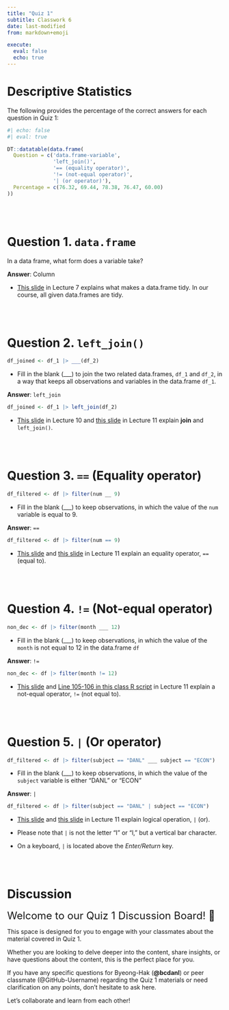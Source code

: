 ```yaml
---
title: "Quiz 1"
subtitle: Classwork 6
date: last-modified
from: markdown+emoji

execute: 
  eval: false
  echo: true
---
```


# Descriptive Statistics

The following provides the percentage of the correct answers for each question in Quiz 1:

```r
#| echo: false
#| eval: true

DT::datatable(data.frame(
  Question = c('data.frame-variable',
               'left_join()',
               '== (equality operator)',
               '!= (not-equal operator)',
               '| (or operator)'),
  Percentage = c(76.32, 69.44, 78.38, 76.47, 60.00)
))

```

<br><br>

# Question 1. `data.frame`
In a data frame, what form does a variable take?

**Answer**: Column

- [This slide](https://bcdanl.github.io/101/danl-lec/danl-101-lec-07-2024-0917.html#/r-basics-5) in Lecture 7 explains what makes a data.frame tidy. In our course, all given data.frames are tidy.

<br><br>

# Question 2. `left_join()`
```r
df_joined <- df_1 |> ___(df_2)
```

- Fill in the blank (___) to join the two related data.frames, `df_1` and `df_2`, in a way that keeps all observations and variables in the data.frame `df_1`.

**Answer**: `left_join`

```r
df_joined <- df_1 |> left_join(df_2)
```

- [This slide](https://bcdanl.github.io/101/danl-lec/danl-101-lec-10-2024-0926.html#/relational-databases) in Lecture 10 and [this slide](https://bcdanl.github.io/101/danl-lec/danl-101-lec-11-2024-1001.html#/relational-data) in Lecture 11 explain **join** and `left_join()`.


<br><br>

# Question 3. `==` (Equality operator)
```r
df_filtered <- df |> filter(num __ 9) 
```

- Fill in the blank (___) to keep observations, in which the value of the `num` variable is equal to 9.

**Answer**: `==`

```r
df_filtered <- df |> filter(num == 9) 
```

- [This slide](https://bcdanl.github.io/101/danl-lec/danl-101-lec-11-2024-1001.html#/filter-observations-with-filter-1) and [this slide](https://bcdanl.github.io/101/danl-lec/danl-101-lec-11-2024-1001.html#/filter-observations-with-filter-4) in Lecture 11 explain an equality operator, `==` (equal to).


<br><br>

# Question 4. `!=` (Not-equal operator)
```r
non_dec <- df |> filter(month ___ 12)
```

- Fill in the blank (___) to keep observations, in which the value of the `month` is not equal to 12 in the data.frame `df`

**Answer**: `!=`

```r
non_dec <- df |> filter(month != 12)
```

- [This slide](https://bcdanl.github.io/101/danl-lec/danl-101-lec-11-2024-1001.html#/filter-observations-with-filter-4) and [Line 105-106 in this class R script](https://github.com/bcdanl/101-04-R/blob/master/danl-101-04-2024-1001.R) in Lecture 11 explain a not-equal operator, `!=` (not equal to).



<br><br>



# Question 5. `|` (Or operator)
```r
df_filtered <- df |> filter(subject == "DANL" ___ subject == "ECON")
```

- Fill in the blank (___) to keep observations, in which the value of the `subject` variable is either "DANL" or "ECON"

**Answer**: `|`

```r
df_filtered <- df |> filter(subject == "DANL" | subject == "ECON")
```


- [This slide](https://bcdanl.github.io/101/danl-lec/danl-101-lec-11-2024-1001.html#/filter-observations-with-filter-2) and [this slide](https://bcdanl.github.io/101/danl-lec/danl-101-lec-11-2024-1001.html#/filter-observations-with-filter-7) in Lecture 11 explain logical operation, `|` (or).

-	Please note that `|` is not the letter "I" or "l," but a vertical bar character.
  - On a keyboard, `|` is located above the *Enter/Return* key.


<br><br>


# Discussion 


<font size = "5">Welcome to our Quiz 1 Discussion Board! 👋 </font>


This space is designed for you to engage with your classmates about the material covered in Quiz 1.

Whether you are looking to delve deeper into the content, share insights, or have questions about the content, this is the perfect place for you.

If you have any specific questions for Byeong-Hak (**@bcdanl**) or peer classmate (@GitHub-Username) regarding the Quiz 1 materials or need clarification on any points, don't hesitate to ask here. 

Let's collaborate and learn from each other!

